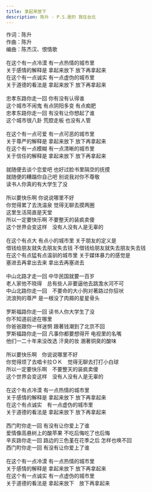 ```yaml
---
title: 拿起来放下
description: 陈升 - P.S.是的 我在台北
---
```


作词：陈升<br />作曲：陈升<br />编曲：陈杰汉、恨情歌<br /><br />在这个有一点冷漠 有一点热情的城市里<br />关于感情的解释是 拿起来放下 放下再拿起来<br />在这个有一点诚实 有一点虚伪的城市里<br />关于道德的看法是 拿起来放下 放下再拿起来<br /><br />忠孝东路你走一回 你有没有认得谁<br />这个城市不闹鬼 有点阴阳多变 有点痴肥<br />忠孝东路你走一回 有没有让你想起了谁<br />这个城市很八卦 荒腔走板 也没有人管<br /><br />在这个有一点可爱 有一点可恶的城市里<br />关于尊严的解释是 拿起来放下 放下再拿起来<br />在这个有一点模糊 有一点清晰的城市里<br />关于信任的解释是 拿起来放下 放下再拿起来<br /><br />就随便去谈个恋爱吧 也好过脸书里隔空的抚摸<br />就随便的糟蹋你自己吧 别说我对你不尊敬<br />读书人你真的有大学生了没<br /><br />所以要快乐啊 你说说哪里不好<br />你觉得累了去洗温泉 觉得无聊去摸两圈<br />这里生活简直是天堂<br />所以一定要快乐啊 不要整天的装疯卖傻<br />这个世界会变这样　没有人没有人是无辜的<br /><br />在这个有点大 有点小的城市里 关于朋友的定义是<br />借钱给朋友就失去朋友失去钱 不借钱给朋友就失去朋友失去钱<br />在这个有点猛有点温驯的城市里 关于媒体暴力的感觉是<br />塞进去再拿出去来 拿出去再塞进去<br /><br />中山北路才走一回 中华民国就要一百岁<br />老人家他不晓得　总有些人非要逼他去跳澹水河不可<br />中山北路你走一回　不要命的大小狗对著路过你狂吠<br />流浪狗的尊严 是一根没了肉屑的星星骨头<br /><br />罗斯福路你走一回 读书人你大学生了没<br />你不知道前途在哪里<br />你爸爸跟你一样迷惘 跟著钱潮到了北京不回<br />罗斯福路你走一回 凡事你都要想得开 电视里的名嘴<br />他们一二十年来没改选 汗臭的妆 溷著铜臭的酸味<br /><br />所以要快乐啊　你说说哪里不好<br />你觉得烦了去唱卡拉ＯＫ　觉得无聊去打打小白球<br />所以一定要快乐啊　不要整天的装疯卖傻<br />这个世界会变这样　没有人没有人是无辜的<br /><br />在这个有点冷漠 有一点热情的城市里<br />关于感情的解释是 拿起来放下 放下再拿起来<br />在这个有点诚实　有一点虚伪的城市里<br />关于道德的看法是 拿起来放下 放下再拿起来<br /><br />西门町你走一回 有没有让你爱上了谁<br />爱情像高悬树上的酸苹果 不吃后悔吃了也后悔<br />辛亥路你走一回 路边的三色堇在花季之后 怎样也唤不回<br />西门町你走一回 有没有让你爱上了谁<br /><br />在这个有一点冷漠 有一点热情的城市里<br />关于感情的解释是 拿起来放下 放下再拿起来<br />在这个有一点诚实 有一点虚伪的城市里<br />关于道德的看法是 拿起来放下　放下再拿起来